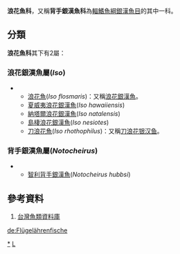 {{Automatic taxobox
| taxon = Notocheiridae
| authority = 
| subdivision_ranks = [[屬|屬]]
| subdivision = 見內文
}}
'''浪花魚科'''，又稱'''背手銀漢魚科'''為[[輻鰭魚綱|輻鰭魚綱]][[銀漢魚目|銀漢魚目]]的其中一科。

==分類==
'''浪花魚科'''其下有2屬：
===浪花銀漢魚屬(''Iso'')===
**[[浪花魚|浪花魚]](''Iso flosmaris'')：又稱[[浪花銀漢魚|浪花銀漢魚]]。
**[[夏威夷浪花銀漢魚|夏威夷浪花銀漢魚]](''Iso hawaiiensis'')
**[[納塔爾浪花銀漢魚|納塔爾浪花銀漢魚]](''Iso natalensis'')
**[[島棲浪花銀漢魚|島棲浪花銀漢魚]](''Iso nesiotes'')
**[[刀浪花魚|刀浪花魚]](''Iso rhothophilus'')：又稱[[刀浪花银汉鱼|刀浪花银汉鱼]]。

===背手銀漢魚屬(''Notocheirus'')===
**[[智利背手銀漢魚|智利背手銀漢魚]](''Notocheirus hubbsi'')
==參考資料==
#[https://web.archive.org/web/20160526235836/http://fishdb.sinica.edu.tw/AjaxTree/tree.php 台灣魚類資料庫]
{{Taxonbar|from=Q7063144}}

[[Category:浪花魚科|*]]
[[Category:銀漢魚目|L]]

[[de:Flügelährenfische|de:Flügelährenfische]]